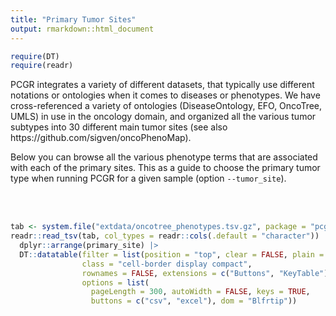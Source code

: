 ```yaml
---
title: "Primary Tumor Sites"
output: rmarkdown::html_document
---
```


```r
require(DT)
require(readr)
```

PCGR integrates a variety of different datasets, that typically use different notations or ontologies when
it comes to diseases or phenotypes. We have cross-referenced a variety of ontologies (DiseaseOntology, EFO, OncoTree, UMLS) in use in the oncology domain, and organized all the various tumor subtypes into 30 different main tumor sites (see also https://github.com/sigven/oncoPhenoMap). 

Below you can browse all the various phenotype terms that are associated with each of the primary sites. This as a guide to choose the primary tumor type when running PCGR for a given sample (option `--tumor_site`).

<br><br>

```r
tab <- system.file("extdata/oncotree_phenotypes.tsv.gz", package = "pcgrr")
readr::read_tsv(tab, col_types = readr::cols(.default = "character")) |>
  dplyr::arrange(primary_site) |>
  DT::datatable(filter = list(position = "top", clear = FALSE, plain = TRUE),
                class = "cell-border display compact",
                rownames = FALSE, extensions = c("Buttons", "KeyTable"),
                options = list(
                  pageLength = 300, autoWidth = FALSE, keys = TRUE,
                  buttons = c("csv", "excel"), dom = "Blfrtip"))
```
